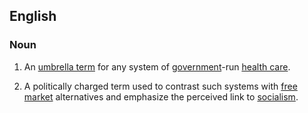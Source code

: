 ==English==
{{wikipedia}}
===Noun===
{{en-noun|-|head=[[socialized]] [[medicine]]}}
# An [[umbrella term]] for any system of [[government]]-run [[health care]].
# {{context|US|politics|idiomatic}} A politically charged term used to contrast such systems with [[free market]] alternatives and emphasize the perceived link to [[socialism]].
